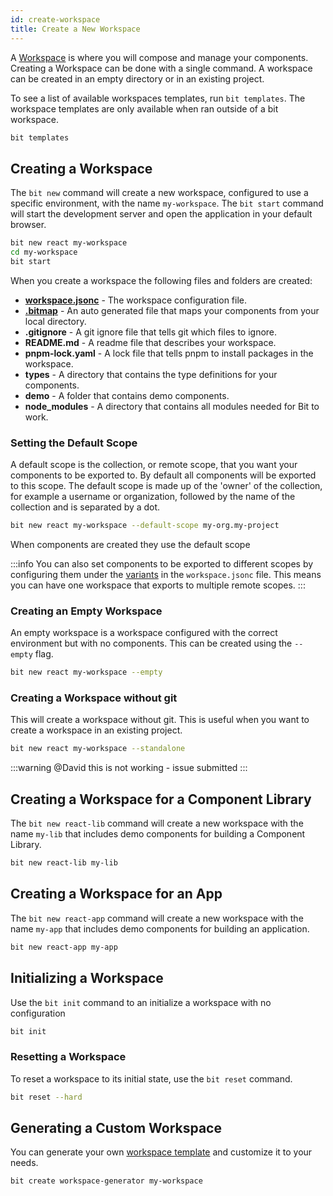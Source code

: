 ```yaml
---
id: create-workspace
title: Create a New Workspace
---
```


A [Workspace](/workspace/overview) is where you will compose and manage your components. Creating a Workspace can be done with a single command. A workspace can be created in an empty directory or in an existing project.

To see a list of available workspaces templates, run `bit templates`. The workspace templates are only available when ran outside of a bit workspace.

```bash
bit templates
```

## Creating a Workspace

The `bit new` command will create a new workspace, configured to use a specific environment, with the name `my-workspace`. The `bit start` command will start the development server and open the application in your default browser.

```bash
bit new react my-workspace
cd my-workspace
bit start
```

When you create a workspace the following files and folders are created:

- **[workspace.jsonc](/)** - The workspace configuration file.
- **[.bitmap](/)** - An auto generated file that maps your components from your local directory.
- **.gitignore** - A git ignore file that tells git which files to ignore.
- **README.md** - A readme file that describes your workspace.
- **pnpm-lock.yaml** - A lock file that tells pnpm to install packages in the workspace.
- **types** - A directory that contains the type definitions for your components.
- **demo** - A folder that contains demo components.
- **node_modules** - A directory that contains all modules needed for Bit to work.

### Setting the Default Scope

A default scope is the collection, or remote scope, that you want your components to be exported to. By default all components will be exported to this scope. The default scope is made up of the 'owner' of the collection, for example a username or organization, followed by the name of the collection and is separated by a dot.

```bash
bit new react my-workspace --default-scope my-org.my-project
```

When components are created they use the default scope

:::info
You can also set components to be exported to different scopes by configuring them under the [variants](/) in the `workspace.jsonc` file. This means you can have one workspace that exports to multiple remote scopes.
:::

### Creating an Empty Workspace

An empty workspace is a workspace configured with the correct environment but with no components. This can be created using the `--empty` flag.

```bash
bit new react my-workspace --empty
```

### Creating a Workspace without git

This will create a workspace without git. This is useful when you want to create a workspace in an existing project.

```bash
bit new react my-workspace --standalone
```

:::warning
@David this is not working - issue submitted
:::

## Creating a Workspace for a Component Library

The `bit new react-lib` command will create a new workspace with the name `my-lib` that includes demo components for building a Component Library.

```bash
bit new react-lib my-lib
```

## Creating a Workspace for an App

The `bit new react-app` command will create a new workspace with the name `my-app` that includes demo components for building an application.

```bash
bit new react-app my-app
```

## Initializing a Workspace

Use the `bit init` command to an initialize a workspace with no configuration

```bash
bit init
```

### Resetting a Workspace

To reset a workspace to its initial state, use the `bit reset` command.

```bash
bit reset --hard
```

## Generating a Custom Workspace

You can generate your own [workspace template](/workspace/templates) and customize it to your needs.

```bash
bit create workspace-generator my-workspace
```
